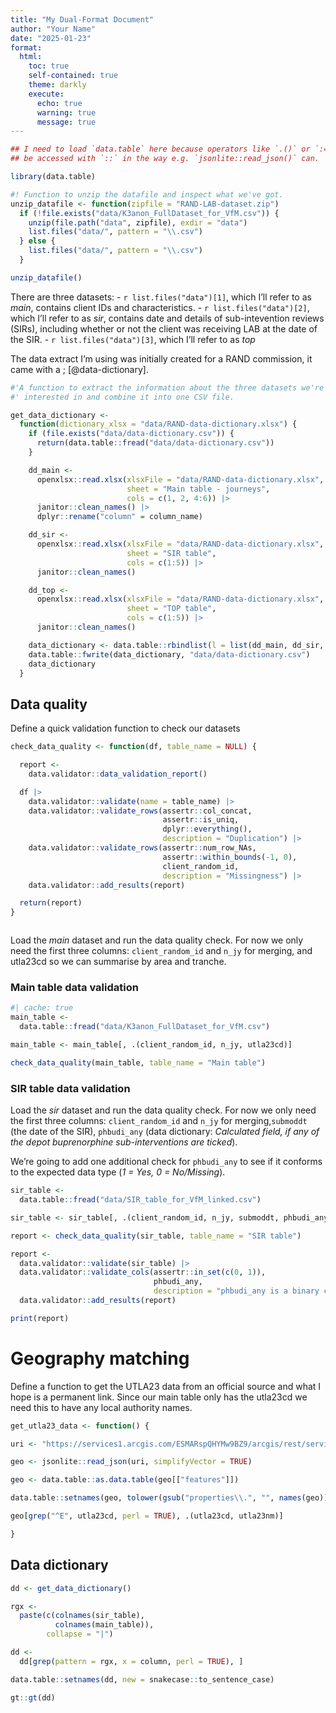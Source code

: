 ```yaml
---
title: "My Dual-Format Document"
author: "Your Name"
date: "2025-01-23"
format:
  html:
    toc: true
    self-contained: true
    theme: darkly
    execute:
      echo: true
      warning: true
      message: true
---
```







```r

## I need to load `data.table` here because operators like `.()` or `:=` can't
## be accessed with `::` in the way e.g. `jsonlite::read_json()` can.

library(data.table)

```

```r
#! Function to unzip the datafile and inspect what we've got.
unzip_datafile <- function(zipfile = "RAND-LAB-dataset.zip")
  if (!file.exists("data/K3anon_FullDataset_for_VfM.csv")) {
    unzip(file.path("data", zipfile), exdir = "data")
    list.files("data/", pattern = "\\.csv")
  } else {
    list.files("data/", pattern = "\\.csv")
  }
```

```r
unzip_datafile()
```
There are three datasets:
- `r list.files("data")[1]`, which I'll refer to as *main*, contains client IDs and characteristics.
- `r list.files("data")[2]`, which I'll refer to as *sir*, contains date and details of sub-intevention reviews (SIRs), including whether or not the client was receiving LAB at the date of the SIR.
- `r list.files("data")[3]`, which I'll refer to as *top*

The data extract I'm using was initially created for a RAND commission, it came with a ;
[@data-dictionary]. 

```r
#'A function to extract the information about the three datasets we're
#' interested in and combine it into one CSV file.

get_data_dictionary <-
  function(dictionary_xlsx = "data/RAND-data-dictionary.xlsx") {
    if (file.exists("data/data-dictionary.csv")) {
      return(data.table::fread("data/data-dictionary.csv"))
    }

    dd_main <-
      openxlsx::read.xlsx(xlsxFile = "data/RAND-data-dictionary.xlsx",
                          sheet = "Main table - journeys",
                          cols = c(1, 2, 4:6)) |>
      janitor::clean_names() |>
      dplyr::rename("column" = column_name)

    dd_sir <-
      openxlsx::read.xlsx(xlsxFile = "data/RAND-data-dictionary.xlsx",
                          sheet = "SIR table",
                          cols = c(1:5)) |>
      janitor::clean_names()

    dd_top <-
      openxlsx::read.xlsx(xlsxFile = "data/RAND-data-dictionary.xlsx",
                          sheet = "TOP table",
                          cols = c(1:5)) |>
      janitor::clean_names()

    data_dictionary <- data.table::rbindlist(l = list(dd_main, dd_sir, dd_top))
    data.table::fwrite(data_dictionary, "data/data-dictionary.csv")
    data_dictionary
  }
```

## Data quality

Define a quick validation function to check our datasets

```r


check_data_quality <- function(df, table_name = NULL) {

  report <-
    data.validator::data_validation_report()

  df |>
    data.validator::validate(name = table_name) |>
    data.validator::validate_rows(assertr::col_concat,
                                  assertr::is_uniq,
                                  dplyr::everything(),
                                  description = "Duplication") |>
    data.validator::validate_rows(assertr::num_row_NAs,
                                  assertr::within_bounds(-1, 0),
                                  client_random_id, 
                                  description = "Missingness") |>
    data.validator::add_results(report)

  return(report)
}



```

Load the *main* dataset and run the data quality check. For now we only need the first three columns: `client_random_id` and `n_jy` for merging, and utla23cd so we can summarise by area and tranche. 

### Main table data validation
```r
#| cache: true
main_table <-
  data.table::fread("data/K3anon_FullDataset_for_VfM.csv")

main_table <- main_table[, .(client_random_id, n_jy, utla23cd)]

check_data_quality(main_table, table_name = "Main table")
```

### SIR table data validation

Load the *sir* dataset and run the data quality check. For now we only need the first three columns: `client_random_id` and `n_jy` for merging,`submoddt` (the date of the SIR), `phbudi_any` (data dictionary: *Calculated field, if any of the depot buprenorphine sub-interventions are ticked*).

We're going to add one additional check for `phbudi_any` to see if it conforms to the expected data type (*1 = Yes, 0 = No/Missing*).

```r

sir_table <-
  data.table::fread("data/SIR_table_for_VfM_linked.csv")

sir_table <- sir_table[, .(client_random_id, n_jy, submoddt, phbudi_any)]

report <- check_data_quality(sir_table, table_name = "SIR table")

report <-
  data.validator::validate(sir_table) |>
  data.validator::validate_cols(assertr::in_set(c(0, 1)),
                                phbudi_any,
                                description = "phbudi_any is a binary categorical variable") |>
  data.validator::add_results(report)

print(report)
```


# Geography matching

Define a function to get the UTLA23 data from an official source and what I hope is a permanent link. Since our main table only has the utla23cd we need this to have any local authority names. 


```r

get_utla23_data <- function() {

uri <- "https://services1.arcgis.com/ESMARspQHYMw9BZ9/arcgis/rest/services/UTLA_APR_2023_UK_NC/FeatureServer/0/query?outFields=*&where=1%3D1&f=geojson"

geo <- jsonlite::read_json(uri, simplifyVector = TRUE)

geo <- data.table::as.data.table(geo[["features"]])

data.table::setnames(geo, tolower(gsub("properties\\.", "", names(geo))))

geo[grep("^E", utla23cd, perl = TRUE), .(utla23cd, utla23nm)]

}
```
## Data dictionary{#data-dictionary}
```r
dd <- get_data_dictionary()

rgx <-
  paste(c(colnames(sir_table),
          colnames(main_table)),
        collapse = "|")

dd <-
  dd[grep(pattern = rgx, x = column, perl = TRUE), ]

data.table::setnames(dd, new = snakecase::to_sentence_case)

gt::gt(dd)
```
